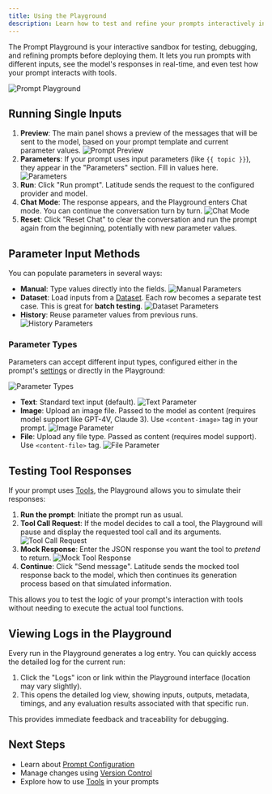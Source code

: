 ```yaml
---
title: Using the Playground
description: Learn how to test and refine your prompts interactively in the Playground.
---
```


The Prompt Playground is your interactive sandbox for testing, debugging, and refining prompts before deploying them. It lets you run prompts with different inputs, see the model's responses in real-time, and even test how your prompt interacts with tools.

![Prompt Playground](/assets/prompt_playground.png)

## Running Single Inputs

1.  **Preview**: The main panel shows a preview of the messages that will be sent to the model, based on your prompt template and current parameter values.
    ![Prompt Preview](/assets/prompt_preview.png)
2.  **Parameters**: If your prompt uses input parameters (like `{{ topic }}`), they appear in the "Parameters" section. Fill in values here.
    ![Parameters](/assets/prompt_parameters.png)
3.  **Run**: Click "Run prompt". Latitude sends the request to the configured provider and model.
4.  **Chat Mode**: The response appears, and the Playground enters Chat mode. You can continue the conversation turn by turn.
    ![Chat Mode](/assets/prompt_chat.png)
5.  **Reset**: Click "Reset Chat" to clear the conversation and run the prompt again from the beginning, potentially with new parameter values.

## Parameter Input Methods

You can populate parameters in several ways:

- **Manual**: Type values directly into the fields.
  ![Manual Parameters](/assets/parameters_manual.png)
- **Dataset**: Load inputs from a [Dataset](/guides/datasets/overview). Each row becomes a separate test case. This is great for **batch testing**.
  ![Dataset Parameters](/assets/parameters_dataset.png)
- **History**: Reuse parameter values from previous runs.
  ![History Parameters](/assets/parameters_history.png)

### Parameter Types

Parameters can accept different input types, configured either in the prompt's [settings](/guides/prompt-manager/configuration#parameters) or directly in the Playground:

![Parameter Types](/assets/parameters_types.png)

- **Text**: Standard text input (default).
  ![Text Parameter](/assets/parameters_text.png)
- **Image**: Upload an image file. Passed to the model as content (requires model support like GPT-4V, Claude 3). Use `<content-image>` tag in your prompt.
  ![Image Parameter](/assets/parameters_image.png)
- **File**: Upload any file type. Passed as content (requires model support). Use `<content-file>` tag.
  ![File Parameter](/assets/parameters_file.png)

## Testing Tool Responses

If your prompt uses [Tools](/guides/prompt-manager/tools), the Playground allows you to simulate their responses:

1.  **Run the prompt**: Initiate the prompt run as usual.
2.  **Tool Call Request**: If the model decides to call a tool, the Playground will pause and display the requested tool call and its arguments.
    ![Tool Call Request](/assets/playground-tool-call.png)
3.  **Mock Response**: Enter the JSON response you want the tool to _pretend_ to return.
    ![Mock Tool Response](/assets/playground-mock-response.png)
4.  **Continue**: Click "Send message". Latitude sends the mocked tool response back to the model, which then continues its generation process based on that simulated information.

This allows you to test the logic of your prompt's interaction with tools without needing to execute the actual tool functions.

## Viewing Logs in the Playground

Every run in the Playground generates a log entry. You can quickly access the detailed log for the current run:

1.  Click the "Logs" icon or link within the Playground interface (location may vary slightly).
2.  This opens the detailed log view, showing inputs, outputs, metadata, timings, and any evaluation results associated with that specific run.

This provides immediate feedback and traceability for debugging.

## Next Steps

- Learn about [Prompt Configuration](/guides/prompt-manager/configuration)
- Manage changes using [Version Control](/guides/prompt-manager/version-control)
- Explore how to use [Tools](/guides/prompt-manager/tools) in your prompts
